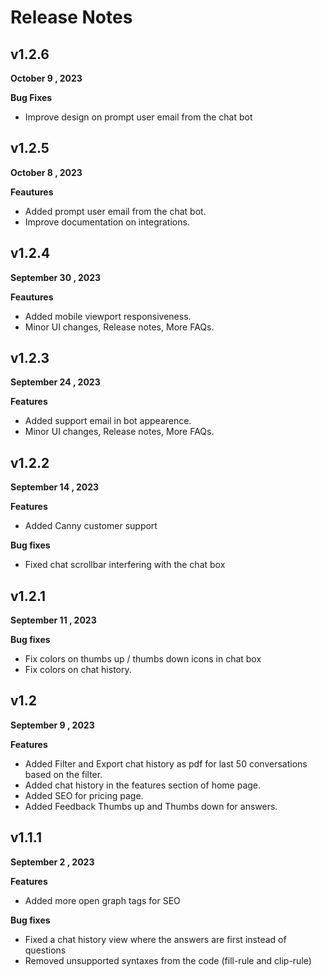 # Release Notes

## v1.2.6
**October 9 , 2023**

**Bug Fixes** 
* Improve design on prompt user email from the chat bot


## v1.2.5
**October 8 , 2023**

**Feautures** 
* Added prompt user email from the chat bot.
* Improve documentation on integrations.


## v1.2.4
**September 30 , 2023**

**Feautures** 
* Added mobile viewport responsiveness.
* Minor UI changes, Release notes, More FAQs.

## v1.2.3

**September 24 , 2023**

**Features**
* Added support email in bot appearence.
* Minor UI changes, Release notes, More FAQs.

## v1.2.2

**September 14 , 2023**

**Features**
* Added Canny customer support

**Bug fixes** 
* Fixed chat scrollbar interfering with the chat box

## v1.2.1

**September 11 , 2023**

**Bug fixes**
* Fix colors on thumbs up / thumbs down icons in chat box
* Fix colors on chat history.


## v1.2

**September 9 , 2023**

**Features**

* Added Filter and Export chat history as pdf for last 50 conversations based on the filter.
* Added chat history in the features section of home page.
* Added SEO for pricing page.
* Added Feedback Thumbs up and Thumbs down for answers.


## v1.1.1

**September 2 , 2023**

**Features**

* Added more open graph tags for SEO

**Bug fixes**

* Fixed a chat history view where the answers are first instead of questions
* Removed unsupported syntaxes from the code (fill-rule and clip-rule)


